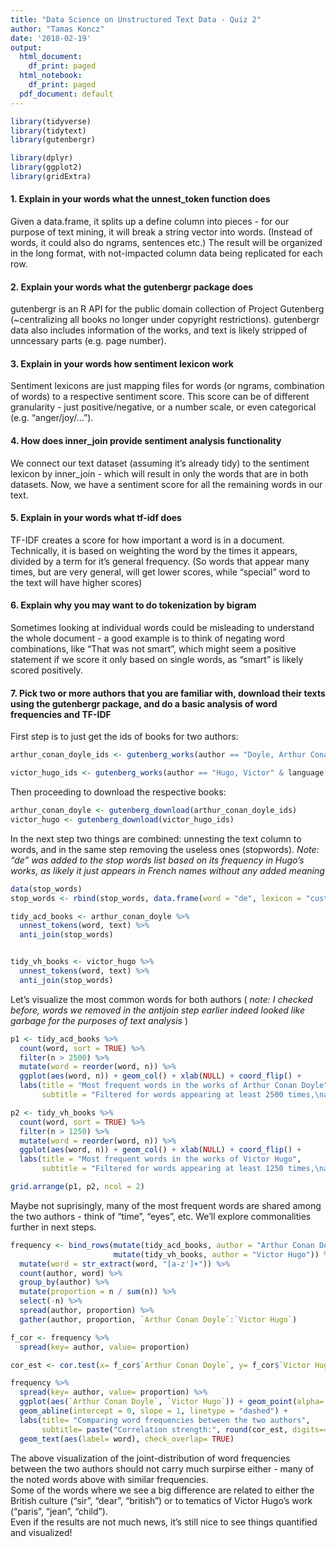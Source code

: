 ```yaml
---
title: "Data Science on Unstructured Text Data - Quiz 2"
author: "Tamas Koncz"
date: '2018-02-19'
output:
  html_document:
    df_print: paged
  html_notebook:
    df_print: paged
  pdf_document: default
---
```


```r
library(tidyverse)
library(tidytext)
library(gutenbergr)

library(dplyr)
library(ggplot2)
library(gridExtra)

```


#### 1. Explain in your words what the unnest_token function does  
  
Given a data.frame, it splits up a define column into pieces - for our purpose of text mining, it will break a string vector into words. (Instead of words, it could also do ngrams, sentences etc.) The result will be organized in the long format, with not-impacted column data being replicated for each row.  
  

#### 2. Explain your words what the gutenbergr package does  

gutenbergr is an R API for the public domain collection of Project Gutenberg (~centralizing all books no longer under copyright restrictions). gutenbergr data also includes information of the works, and text is likely stripped of unncessary parts (e.g. page number).  

#### 3. Explain in your words how sentiment lexicon work  

Sentiment lexicons are just mapping files for words (or ngrams, combination of words) to a respective sentiment score. This score can be of different granularity - just positive/negative, or a number scale, or even categorical (e.g. "anger/joy/...").  

#### 4. How does inner_join provide sentiment analysis functionality  
  
We connect our text dataset (assuming it's already tidy) to the sentiment lexicon by inner_join - which will result in only the words that are in both datasets. Now, we have a sentiment score for all the remaining words in our text.  

#### 5. Explain in your words what tf-idf does  
  
TF-IDF creates a score for how important a word is in a document. Technically, it is based on weighting the word by the times it appears, divided by a term for it's general frequency. (So words that appear many times, but are very general, will get lower scores, while "special" word to the text will have higher scores)  

#### 6. Explain why you may want to do tokenization by bigram  
  
Sometimes looking at individual words could be misleading to understand the whole document - a good example is to think of negating word combinations, like "That was not smart", which might seem a positive statement if we score it only based on single words, as "smart" is likely scored positively.  

#### 7. Pick two or more authors that you are familiar with, download their texts using the gutenbergr package, and do a basic analysis of word frequencies and TF-IDF  
  
  
First step is to just get the ids of books for two authors:
```r
arthur_conan_doyle_ids <- gutenberg_works(author == "Doyle, Arthur Conan")[["gutenberg_id"]]

victor_hugo_ids <- gutenberg_works(author == "Hugo, Victor" & language == "en")[["gutenberg_id"]]
```
  
  
Then proceeding to download the respective books:
```r
arthur_conan_doyle <- gutenberg_download(arthur_conan_doyle_ids)
victor_hugo <- gutenberg_download(victor_hugo_ids)
```
  
  
In the next step two things are combined: unnesting the text column to words, and in the same step removing the useless ones (stopwords).
_Note: "de" was added to the stop words list based on its frequency in Hugo's works, as likely it just appears in French names without any added meaning_
```r
data(stop_words)
stop_words <- rbind(stop_words, data.frame(word = "de", lexicon = "custom"))

tidy_acd_books <- arthur_conan_doyle %>%
  unnest_tokens(word, text) %>%
  anti_join(stop_words)


tidy_vh_books <- victor_hugo %>%
  unnest_tokens(word, text) %>%
  anti_join(stop_words)
```
  
  
Let's visualize the most common words for both authors ( _note: I checked before, words we removed in the antijoin step earlier indeed looked like garbage for the purposes of text analysis_ )
```r
p1 <- tidy_acd_books %>%
  count(word, sort = TRUE) %>%
  filter(n > 2500) %>%
  mutate(word = reorder(word, n)) %>%
  ggplot(aes(word, n)) + geom_col() + xlab(NULL) + coord_flip() + 
  labs(title = "Most frequent words in the works of Arthur Conan Doyle", 
       subtitle = "Filtered for words appearing at least 2500 times,\nafter removing stopwords")

p2 <- tidy_vh_books %>%
  count(word, sort = TRUE) %>%
  filter(n > 1250) %>%
  mutate(word = reorder(word, n)) %>%
  ggplot(aes(word, n)) + geom_col() + xlab(NULL) + coord_flip() + 
  labs(title = "Most frequent words in the works of Victor Hugo", 
       subtitle = "Filtered for words appearing at least 1250 times,\nafter removing stopwords")

grid.arrange(p1, p2, ncol = 2)
```
  
    
Maybe not suprisingly, many of the most frequent words are shared among the two authors - think of "time", "eyes", etc. We'll explore commonalities further in next steps.   
  
```r
frequency <- bind_rows(mutate(tidy_acd_books, author = "Arthur Conan Doyle"),
                       mutate(tidy_vh_books, author = "Victor Hugo")) %>% 
  mutate(word = str_extract(word, "[a-z']+")) %>%
  count(author, word) %>%
  group_by(author) %>%
  mutate(proportion = n / sum(n)) %>% 
  select(-n) %>% 
  spread(author, proportion) %>% 
  gather(author, proportion, `Arthur Conan Doyle`:`Victor Hugo`)

f_cor <- frequency %>%
  spread(key= author, value= proportion)

cor_est <- cor.test(x= f_cor$`Arthur Conan Doyle`, y= f_cor$`Victor Hugo`)$estimate

frequency %>%
  spread(key= author, value= proportion) %>%
  ggplot(aes(`Arthur Conan Doyle`, `Victor Hugo`)) + geom_point(alpha= .1) +
  geom_abline(intercept = 0, slope = 1, linetype = "dashed") +
  labs(title= "Comparing word frequencies between the two authors",
       subtitle= paste("Correlation strength:", round(cor_est, digits=4), sep=" ")) +
  geom_text(aes(label= word), check_overlap= TRUE)

```  
  
  
The above visualization of the joint-distribution of word frequencies between the two authors should not carry much surpirse either - many of the noted words above with similar frequencies.  
Some of the words where we see a big difference are related to either the British culture ("sir", "dear", "british") or to tematics of Victor Hugo's work ("paris", "jean", "child").  
Even if the results are not much news, it's still nice to see things quantified and visualized!  


